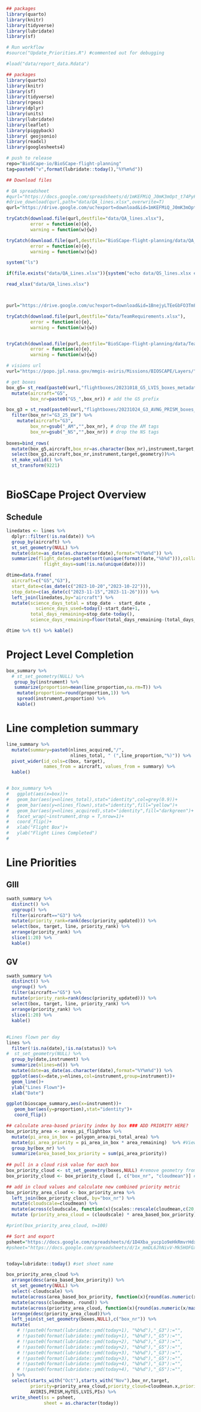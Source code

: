 ```r
## packages 
library(quarto)
library(knitr)
library(tidyverse)
library(lubridate)
library(sf)

# Run workflow
#source("Update_Priorities.R") #commented out for debugging

#load("data/report_data.Rdata")
```



```r

## packages 
library(quarto)
library(knitr)
library(sf)
library(tidyverse)
library(rgeos)
library(dplyr)
library(units)
library(lubridate)
library(leaflet)
library(piggyback)
library( geojsonio)
library(readxl)
library(googlesheets4)

# push to release
repo="BioSCape-io/BioSCape-flight-planning"
tag=paste0("v",format(lubridate::today(),"%Y%m%d"))

## Download files

# QA spreadsheet
#qurl="https://docs.google.com/spreadsheets/d/1mKEFMiQ_J0mK3mOpt_t74PyFWwpga42e/edit?usp=sharing&ouid=100268570982256677112&rtpof=true&sd=true"
#drive_download(qurl,path="data/QA_lines.xlsx",overwrite=T)
qurl="https://drive.google.com/uc?export=download&id=1mKEFMiQ_J0mK3mOpt_t74PyFWwpga42e"

tryCatch(download.file(qurl,destfile="data/QA_lines.xlsx"),
         error = function(e){e},
         warning = function(w){w})

tryCatch(download.file(qurl,destfile="BioSCape-flight-planning/data/QA_lines.xlsx"),
         error = function(e){e},
         warning = function(w){w})

system("ls")

if(file.exists("data/QA_Lines.xlsx")){system("echo data/QS_lines.xlsx exists")}

read_xlsx("data/QA_lines.xlsx")




```

```r

purl="https://drive.google.com/uc?export=download&id=1BnejyLTEeGbFO3TmF3nmddxclUnJiLBu"

tryCatch(download.file(purl,destfile="data/TeamRequirements.xlsx"),
         error = function(e){e},
         warning = function(w){w})


tryCatch(download.file(purl,destfile="BioSCape-flight-planning/data/TeamRequirements.xlsx"),
         error = function(e){e},
         warning = function(w){w})


```

```r

# visions url
vurl="https://popo.jpl.nasa.gov/mmgis-aviris/Missions/BIOSCAPE/Layers/"

# get boxes
box_g5= st_read(paste0(vurl,"flightboxes/20231018_G5_LVIS_boxes_metadata.json")) %>% 
  mutate(aircraft="G5",
         box_nr=paste0("G5_",box_nr)) # add the G5 prefix

box_g3 = st_read(paste0(vurl,"flightboxes/20231024_G3_AVNG_PRISM_boxes_am.geojson")) %>% 
  filter(box_nr!="G3_25_EW") %>% 
    mutate(aircraft="G3",
         box_nr=gsub("_AM","",box_nr), # drop the AM tags
         box_nr=gsub("_NS","",box_nr)) # drop the NS tags
  
boxes=bind_rows(
  mutate(box_g5,aircraft,box_nr=as.character(box_nr),instrument,target,geometry),
  select(box_g3,aircraft,box_nr,instrument,target,geometry))%>%
  st_make_valid() %>%
  st_transform(9221)  



```
# BioSCape Project Overview

## Schedule


```r

linedates <- lines %>% 
  dplyr::filter(!is.na(date)) %>% 
  group_by(aircraft) %>% 
  st_set_geometry(NULL) %>% 
  mutate(date=as_date(as.character(date),format="%Y%m%d")) %>% 
  summarize(flight_dates=paste0(sort(unique(format(date,"%b%d"))),collapse=", "),
              flight_days=sum(!is.na(unique(date))))

dtime=data.frame(
  aircraft=c("G5","G3"),
  start_date=c(as_date(c("2023-10-20","2023-10-22"))),
  stop_date=c(as_date(c("2023-11-15","2023-11-26")))) %>% 
  left_join(linedates,by="aircraft") %>% 
  mutate(science_days_total = stop_date - start_date ,
           science_days_used=today()-start_date+1,
         total_days_remaining=stop_date-today(),
         science_days_remaining=floor(total_days_remaining-(total_days_remaining/8)))

dtime %>% t() %>% kable()

```

# Project Level Completion

```r
box_summary %>% 
  # st_set_geometry(NULL) %>% 
   group_by(instrument) %>% 
   summarize(proportion=mean(line_proportion,na.rm=T)) %>% 
    mutate(proportion=round(proportion,1)) %>% 
    spread(instrument,proportion) %>% 
    kable()
```


# Line completion summary

```r

line_summary %>% 
  mutate(summary=paste0(nlines_acquired,"/",
                        nlines_total, " (",line_proportion,"%)")) %>% 
  pivot_wider(id_cols=c(box, target),
              names_from = aircraft, values_from = summary) %>% 
  kable()


# box_summary %>% 
#   ggplot(aes(x=box))+
#   geom_bar(aes(y=nlines_total),stat="identity",col=grey(0.9))+
#   geom_bar(aes(y=nlines_flown),stat="identity",fill="yellow")+
#   geom_bar(aes(y=nlines_acquired),stat="identity",fill="darkgreen")+
#   facet_wrap(~instrument,drop = T,nrow=1)+
#   coord_flip()+
#   xlab("Flight Box")+
#   ylab("Flight Lines Completed")
#   

```


# Line Priorities

## GIII

```r

swath_summary %>% 
  distinct() %>% 
  ungroup() %>% 
  filter(aircraft=="G3") %>% 
  mutate(priority_rank=rank(desc(priority_updated))) %>% 
  select(box, target, line, priority_rank) %>% 
  arrange(priority_rank) %>% 
  slice(1:20) %>% 
  kable()
```

## GV

```r

swath_summary %>% 
  distinct() %>% 
  ungroup() %>% 
  filter(aircraft=="G5") %>% 
  mutate(priority_rank=rank(desc(priority_updated))) %>% 
  select(box, target, line, priority_rank) %>% 
  arrange(priority_rank) %>% 
  slice(1:20) %>% 
  kable()

```


## 

```r
#Lines flown per day
lines %>% 
  filter(!is.na(date),!is.na(status)) %>%
#  st_set_geometry(NULL) %>% 
  group_by(date,instrument) %>% 
  summarize(nlines=n()) %>% 
  mutate(date=as_date(as.character(date),format="%Y%m%d")) %>%
  ggplot(aes(x=date,y=nlines,col=instrument,group=instrument))+
  geom_line()+
  ylab("Lines Flown")+
  xlab("Date")

```




```r

ggplot(bioscape_summary,aes(x=instrument))+
   geom_bar(aes(y=proportion),stat="identity")+
   coord_flip()

```

```r


## calculate area-based priority index by box ### ADD PRIORITY HERE?
box_priority_area <- areas_pi_flightbox %>% 
  mutate(pi_area_in_box = polygon_area/pi_total_area) %>% 
  mutate(pi_area_priority = pi_area_in_box * area_remaining)  %>% #View() #you are penalised if you already have an acquisition
  group_by(box_nr) %>% 
  summarize(area_based_box_priority = sum(pi_area_priority)) 
  
## pull in a cloud risk value for each box 
box_priority_cloud <- st_set_geometry(boxes,NULL) #remove geometry from boxes, coerce to dataframe
box_priority_cloud <- box_priority_cloud [, c("box_nr", "cloudmean")] # pull out box_nr and cloud mean

## add in cloud values and calculate new combined priority metric
box_priority_area_cloud <- box_priority_area %>% 
  left_join(box_priority_cloud, by="box_nr") %>%
  mutate(cloudscale=cloudmean) %>% 
  mutate(across(cloudscale, function(x){scales::rescale(cloudmean,c(20,100))})) %>% #change to adjust strength of cloud
  mutate (priority_area_cloud = (cloudscale) * area_based_box_priority) # make cloud percentage into a proportion, then multiply by area based priority score 

#print(box_priority_area_cloud, n=100) 

## Sort and export
psheet="https://docs.google.com/spreadsheets/d/1D4Xba_yucp1o9eHkRmvrHdxQgRG4HbHVOu9U8ajDIY8/edit#gid=0" #separate sheet
#psheet="https://docs.google.com/spreadsheets/d/1x_mmDL6JhNivV-Mk5HOFGxodkphaYjVicXkB4k8j9tE" #combined data sheet


today=lubridate::today() #set sheet name

box_priority_area_cloud %>% 
  arrange(desc(area_based_box_priority)) %>%
  st_set_geometry(NULL) %>%
  select(-cloudscale) %>% 
  mutate(across(area_based_box_priority, function(x){round(as.numeric(x/sum(area_based_box_priority)*100))})) %>%
  mutate(across(cloudmean, round)) %>%
  mutate(across(priority_area_cloud, function(x){round(as.numeric(x/max(priority_area_cloud)*100))})) %>%
  arrange(desc(priority_area_cloud))%>%
  left_join(st_set_geometry(boxes,NULL),c("box_nr")) %>% 
  mutate(
    # !!paste0(format(lubridate::ymd(today+1), "%b%d"),"_G3"):="",
    # !!paste0(format(lubridate::ymd(today+1), "%b%d"),"_G5"):="",
    # !!paste0(format(lubridate::ymd(today+2), "%b%d"),"_G3"):="",
    # !!paste0(format(lubridate::ymd(today+2), "%b%d"),"_G5"):="",
    # !!paste0(format(lubridate::ymd(today+3), "%b%d"),"_G3"):="",
    # !!paste0(format(lubridate::ymd(today+3), "%b%d"),"_G5"):="",
    # !!paste0(format(lubridate::ymd(today+4), "%b%d"),"_G3"):="",
    # !!paste0(format(lubridate::ymd(today+4), "%b%d"),"_G5"):="",
  ) %>% 
  select(starts_with("Oct"),starts_with("Nov"),box_nr,target,
         priority=priority_area_cloud,priority_cloud=cloudmean.x,priority_team=area_based_box_priority,Sync,
         AVIRIS,PRISM,HyTES,LVIS,PIs) %>% 
  write_sheet(ss = psheet,
              sheet = as.character(today))
```
